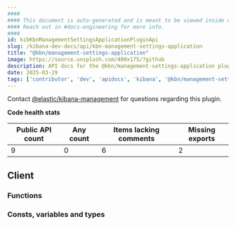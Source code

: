 ```yaml
---
####
#### This document is auto-generated and is meant to be viewed inside our experimental, new docs system.
#### Reach out in #docs-engineering for more info.
####
id: kibKbnManagementSettingsApplicationPluginApi
slug: /kibana-dev-docs/api/kbn-management-settings-application
title: "@kbn/management-settings-application"
image: https://source.unsplash.com/400x175/?github
description: API docs for the @kbn/management-settings-application plugin
date: 2025-03-29
tags: ['contributor', 'dev', 'apidocs', 'kibana', '@kbn/management-settings-application']
---
```




Contact [@elastic/kibana-management](https://github.com/orgs/elastic/teams/kibana-management) for questions regarding this plugin.

**Code health stats**

| Public API count  | Any count | Items lacking comments | Missing exports |
|-------------------|-----------|------------------------|-----------------|
| 9 | 0 | 6 | 2 |

## Client

### Functions
<DocDefinitionList data={kbnManagementSettingsApplicationObj.client.functions}/>

### Consts, variables and types
<DocDefinitionList data={kbnManagementSettingsApplicationObj.client.misc}/>

